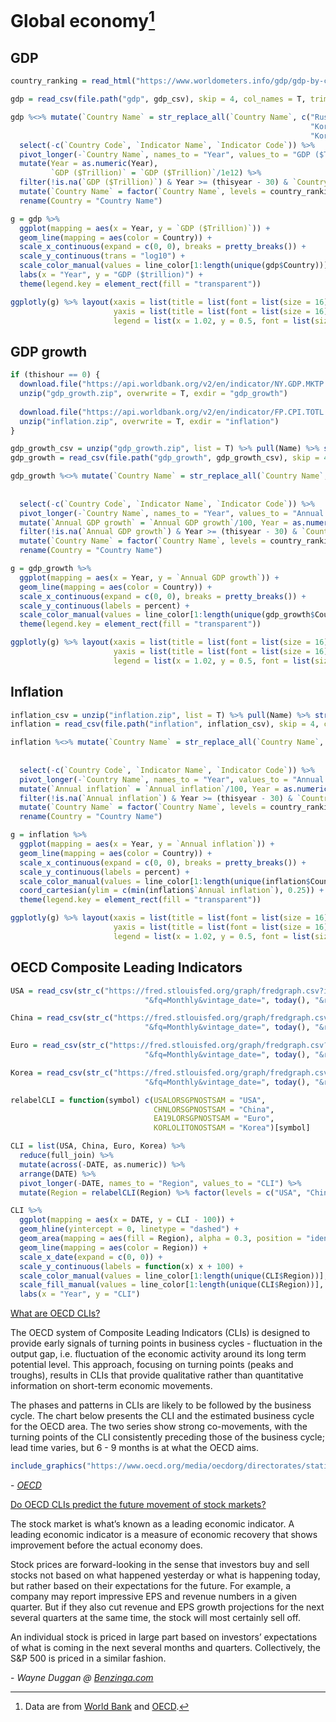 # Global economy^[Data are from [World Bank](https://www.worldbank.org/) and [OECD](https://www.oecd.org/).] {#global-economy}

## GDP

```r
country_ranking = read_html("https://www.worldometers.info/gdp/gdp-by-country/", which = 1, header = T) %>% pull(Country) %>% .[1:15]

gdp = read_csv(file.path("gdp", gdp_csv), skip = 4, col_names = T, trim_ws = T)

gdp %<>% mutate(`Country Name` = str_replace_all(`Country Name`, c("Russian Federation" = "Russia",
                                                                   "Korea, Rep." = "South Korea",
                                                                   "Korea, Dem. People's Rep." = "North Korea"))) %>%
  select(-c(`Country Code`, `Indicator Name`, `Indicator Code`)) %>% 
  pivot_longer(-`Country Name`, names_to = "Year", values_to = "GDP ($Trillion)") %>%
  mutate(Year = as.numeric(Year),
         `GDP ($Trillion)` = `GDP ($Trillion)`/1e12) %>%
  filter(!is.na(`GDP ($Trillion)`) & Year >= (thisyear - 30) & `Country Name` %in% country_ranking) %>%
  mutate(`Country Name` = factor(`Country Name`, levels = country_ranking)) %>%
  rename(Country = "Country Name")
```

```r
g = gdp %>% 
  ggplot(mapping = aes(x = Year, y = `GDP ($Trillion)`)) +
  geom_line(mapping = aes(color = Country)) +
  scale_x_continuous(expand = c(0, 0), breaks = pretty_breaks()) +
  scale_y_continuous(trans = "log10") +
  scale_color_manual(values = line_color[1:length(unique(gdp$Country))], guide = guide_legend(title = NULL)) +
  labs(x = "Year", y = "GDP ($trillion)") +
  theme(legend.key = element_rect(fill = "transparent"))

ggplotly(g) %>% layout(xaxis = list(title = list(font = list(size = 16)), tickfont = list(size = 14)),
                       yaxis = list(title = list(font = list(size = 16)), tickfont = list(size = 14)),
                       legend = list(x = 1.02, y = 0.5, font = list(size = 14)))
```

## GDP growth

```r
if (thishour == 0) {
  download.file("https://api.worldbank.org/v2/en/indicator/NY.GDP.MKTP.KD.ZG?downloadformat=csv", destfile = "gdp_growth.zip", mode = "wb")
  unzip("gdp_growth.zip", overwrite = T, exdir = "gdp_growth")
  
  download.file("https://api.worldbank.org/v2/en/indicator/FP.CPI.TOTL.ZG?downloadformat=csv", destfile = "inflation.zip", mode = "wb")
  unzip("inflation.zip", overwrite = T, exdir = "inflation")
}
```

```r
gdp_growth_csv = unzip("gdp_growth.zip", list = T) %>% pull(Name) %>% str_subset("^(?!Metadata)")
gdp_growth = read_csv(file.path("gdp_growth", gdp_growth_csv), skip = 4, col_names = T)

gdp_growth %<>% mutate(`Country Name` = str_replace_all(`Country Name`, c("Russian Federation" = "Russia",
                                                                          "Korea, Rep." = "South Korea",
                                                                          "Korea, Dem. People's Rep." = "North Korea"))) %>%
  select(-c(`Country Code`, `Indicator Name`, `Indicator Code`)) %>% 
  pivot_longer(-`Country Name`, names_to = "Year", values_to = "Annual GDP growth") %>%
  mutate(`Annual GDP growth` = `Annual GDP growth`/100, Year = as.numeric(Year)) %>%
  filter(!is.na(`Annual GDP growth`) & Year >= (thisyear - 30) & `Country Name` %in% country_ranking) %>%
  mutate(`Country Name` = factor(`Country Name`, levels = country_ranking)) %>%
  rename(Country = "Country Name")
```

```r
g = gdp_growth %>% 
  ggplot(mapping = aes(x = Year, y = `Annual GDP growth`)) +
  geom_line(mapping = aes(color = Country)) +
  scale_x_continuous(expand = c(0, 0), breaks = pretty_breaks()) +
  scale_y_continuous(labels = percent) +
  scale_color_manual(values = line_color[1:length(unique(gdp_growth$Country))], guide = guide_legend(title = NULL)) +
  theme(legend.key = element_rect(fill = "transparent"))

ggplotly(g) %>% layout(xaxis = list(title = list(font = list(size = 16)), tickfont = list(size = 14)),
                       yaxis = list(title = list(font = list(size = 16)), tickfont = list(size = 14)),
                       legend = list(x = 1.02, y = 0.5, font = list(size = 14)))
```

## Inflation {#inflation}

```r
inflation_csv = unzip("inflation.zip", list = T) %>% pull(Name) %>% str_subset("^(?!Metadata)")
inflation = read_csv(file.path("inflation", inflation_csv), skip = 4, col_names = T)

inflation %<>% mutate(`Country Name` = str_replace_all(`Country Name`, c("Russian Federation" = "Russia",
                                                                          "Korea, Rep." = "South Korea",
                                                                          "Korea, Dem. People's Rep." = "North Korea"))) %>%
  select(-c(`Country Code`, `Indicator Name`, `Indicator Code`)) %>% 
  pivot_longer(-`Country Name`, names_to = "Year", values_to = "Annual inflation") %>%
  mutate(`Annual inflation` = `Annual inflation`/100, Year = as.numeric(Year)) %>%
  filter(!is.na(`Annual inflation`) & Year >= (thisyear - 30) & `Country Name` %in% country_ranking) %>%
  mutate(`Country Name` = factor(`Country Name`, levels = country_ranking)) %>%
  rename(Country = "Country Name")
```

```r
g = inflation %>% 
  ggplot(mapping = aes(x = Year, y = `Annual inflation`)) +
  geom_line(mapping = aes(color = Country)) +
  scale_x_continuous(expand = c(0, 0), breaks = pretty_breaks()) +
  scale_y_continuous(labels = percent) +
  scale_color_manual(values = line_color[1:length(unique(inflation$Country))], guide = guide_legend(title = NULL)) +
  coord_cartesian(ylim = c(min(inflation$`Annual inflation`), 0.25)) +
  theme(legend.key = element_rect(fill = "transparent"))

ggplotly(g) %>% layout(xaxis = list(title = list(font = list(size = 16)), tickfont = list(size = 14)),
                       yaxis = list(title = list(font = list(size = 16)), tickfont = list(size = 14)),
                       legend = list(x = 1.02, y = 0.5, font = list(size = 14)))
```

## OECD Composite Leading Indicators

```r
USA = read_csv(str_c("https://fred.stlouisfed.org/graph/fredgraph.csv?id=", "USALORSGPNOSTSAM", "&cosd=", fiveyearsago, "&coed=", today(),
                              "&fq=Monthly&vintage_date=", today(), "&revision_date=", today(), "&nd=", fiveyearsago), col_names = T)

China = read_csv(str_c("https://fred.stlouisfed.org/graph/fredgraph.csv?id=", "CHNLORSGPNOSTSAM", "&cosd=", fiveyearsago, "&coed=", today(),
                              "&fq=Monthly&vintage_date=", today(), "&revision_date=", today(), "&nd=", fiveyearsago), col_names = T)

Euro = read_csv(str_c("https://fred.stlouisfed.org/graph/fredgraph.csv?id=", "EA19LORSGPNOSTSAM", "&cosd=", fiveyearsago, "&coed=", today(),
                              "&fq=Monthly&vintage_date=", today(), "&revision_date=", today(), "&nd=", fiveyearsago), col_names = T)

Korea = read_csv(str_c("https://fred.stlouisfed.org/graph/fredgraph.csv?id=", "KORLOLITONOSTSAM", "&cosd=", fiveyearsago, "&coed=", today(),
                              "&fq=Monthly&vintage_date=", today(), "&revision_date=", today(), "&nd=", fiveyearsago), col_names = T)

relabelCLI = function(symbol) c(USALORSGPNOSTSAM = "USA", 
                                CHNLORSGPNOSTSAM = "China", 
                                EA19LORSGPNOSTSAM = "Euro", 
                                KORLOLITONOSTSAM = "Korea")[symbol]

CLI = list(USA, China, Euro, Korea) %>%
  reduce(full_join) %>%
  mutate(across(-DATE, as.numeric)) %>%
  arrange(DATE) %>% 
  pivot_longer(-DATE, names_to = "Region", values_to = "CLI") %>% 
  mutate(Region = relabelCLI(Region) %>% factor(levels = c("USA", "China", "Euro", "Korea")))
```

```r
CLI %>% 
  ggplot(mapping = aes(x = DATE, y = CLI - 100)) +
  geom_hline(yintercept = 0, linetype = "dashed") +
  geom_area(mapping = aes(fill = Region), alpha = 0.3, position = "identity") +
  geom_line(mapping = aes(color = Region)) +
  scale_x_date(expand = c(0, 0)) +
  scale_y_continuous(labels = function(x) x + 100) +
  scale_color_manual(values = line_color[1:length(unique(CLI$Region))], labels = c("USA", "China", "Euro", "Korea"), guide = guide_legend(title = NULL)) +
  scale_fill_manual(values = line_color[1:length(unique(CLI$Region))], labels = c("USA", "China", "Euro", "Korea"), guide = guide_legend(title = NULL)) +
  labs(x = "Year", y = "CLI")
```

[What are OECD CLIs?](https://www.oecd.org/sdd/compositeleadingindicatorsclifrequentlyaskedquestionsfaqs.htm)

The OECD system of Composite Leading Indicators (CLIs) is designed to provide early signals of turning points in business cycles - fluctuation in the output gap, i.e. fluctuation of the economic activity around its long term potential level. This approach, focusing on turning points (peaks and troughs), results in CLIs that provide qualitative rather than quantitative information on short-term economic movements.

The phases and patterns in CLIs are likely to be followed by the business cycle. The chart below presents the CLI and the estimated business cycle for the OECD area. The two series show strong co-movements, with the turning points of the CLI consistently preceding those of the business cycle; lead time varies, but 6 - 9 months is at what the OECD aims.

```r
include_graphics("https://www.oecd.org/media/oecdorg/directorates/statisticsdirectorate/50067091FAQ1.png")
```

\- *[OECD](https://www.oecd.org/)*

[Do OECD CLIs predict the future movement of stock markets?](https://finance.yahoo.com/news/does-mean-stock-market-leading-205002941.html?soc_src=social-sh&soc_trk=ma)

The stock market is what’s known as a leading economic indicator. A leading economic indicator is a measure of economic recovery that shows improvement before the actual economy does.

Stock prices are forward-looking in the sense that investors buy and sell stocks not based on what happened yesterday or what is happening today, but rather based on their expectations for the future. For example, a company may report impressive EPS and revenue numbers in a given quarter. But if they also cut revenue and EPS growth projections for the next several quarters at the same time, the stock will most certainly sell off.

An individual stock is priced in large part based on investors’ expectations of what is coming in the next several months and quarters. Collectively, the S&P 500 is priced in a similar fashion.

\- *Wayne Duggan @ [Benzinga.com](https://www.benzinga.com/)*
